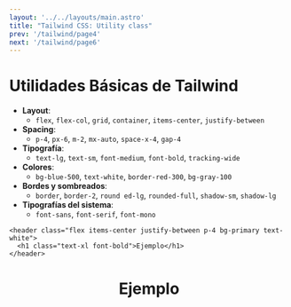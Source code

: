 ```yaml
---
layout: '../../layouts/main.astro'
title: "Tailwind CSS: Utility class"
prev: '/tailwind/page4'
next: '/tailwind/page6'
---
```



# **Utilidades Básicas de Tailwind**

- **Layout**:  
  - `flex`, `flex-col`, `grid`, `container`, `items-center`, `justify-between`
- **Spacing**:  
  - `p-4`, `px-6`, `m-2`, `mx-auto`, `space-x-4`, `gap-4`
- **Tipografía**:  
  - `text-lg`, `text-sm`, `font-medium`, `font-bold`, `tracking-wide`
- **Colores**:  
  - `bg-blue-500`, `text-white`, `border-red-300`, `bg-gray-100`
- **Bordes y sombreados**:  
  - `border`, `border-2`, `round ed-lg`, `rounded-full`, `shadow-sm`, `shadow-lg`
- **Tipografías del sistema**:  
  - `font-sans`, `font-serif`, `font-mono`

```astro
<header class="flex items-center justify-between p-4 bg-primary text-white">
  <h1 class="text-xl font-bold">Ejemplo</h1>
</header>
```

<header class="flex items-center justify-between p-4 bg-gradient-to-r from-purple-800 via-indigo-700 to-blue-600 text-white">
  <h1 class="text-xl font-bold">Ejemplo</h1>
</header>